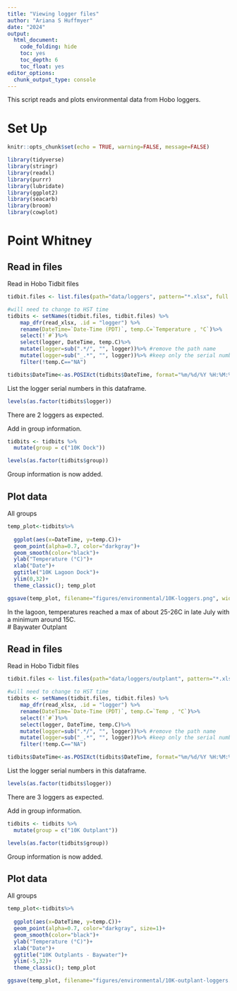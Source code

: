 ```yaml
---
title: "Viewing logger files"
author: "Ariana S Huffmyer"
date: "2024"
output: 
  html_document:
    code_folding: hide
    toc: yes
    toc_depth: 6
    toc_float: yes
editor_options: 
  chunk_output_type: console
---
```


This script reads and plots environmental data from Hobo loggers. 

# Set Up    

```r
knitr::opts_chunk$set(echo = TRUE, warning=FALSE, message=FALSE)
```

```r
library(tidyverse)
library(stringr)
library(readxl)
library(purrr)
library(lubridate)
library(ggplot2)
library(seacarb)
library(broom)
library(cowplot)
```

# Point Whitney 

## Read in files 

Read in Hobo Tidbit files  
```r
tidbit.files <- list.files(path="data/loggers", pattern="*.xlsx", full.names=TRUE)

#will need to change to HST time 
tidbits <- setNames(tidbit.files, tidbit.files) %>%
    map_dfr(read_xlsx, .id = "logger") %>%
    rename(DateTime=`Date-Time (PDT)`, temp.C=`Temperature , °C`)%>%
    select(!`#`)%>%
    select(logger, DateTime, temp.C)%>%
    mutate(logger=sub(".*/", "", logger))%>% #remove the path name
    mutate(logger=sub("_.*", "", logger))%>% #keep only the serial number 
    filter(!temp.C=="NA")

tidbits$DateTime<-as.POSIXct(tidbits$DateTime, format="%m/%d/%Y %H:%M:%S")

```

List the logger serial numbers in this dataframe.  
```r
levels(as.factor(tidbits$logger))
```

There are 2 loggers as expected.  

Add in group information. 

```r
tidbits <- tidbits %>%
  mutate(group = c("10K Dock"))

levels(as.factor(tidbits$group))
```

Group information is now added.  

## Plot data 

All groups 
```r
temp_plot<-tidbits%>%
  
  ggplot(aes(x=DateTime, y=temp.C))+
  geom_point(alpha=0.7, color="darkgray")+
  geom_smooth(color="black")+
  ylab("Temperature (°C)")+
  xlab("Date")+
  ggtitle("10K Lagoon Dock")+
  ylim(0,32)+
  theme_classic(); temp_plot

ggsave(temp_plot, filename="figures/environmental/10K-loggers.png", width=6, height=4)
```

In the lagoon, temperatures reached a max of about 25-26C in late July with a minimum around 15C.  
# Baywater Outplant 

## Read in files 

Read in Hobo Tidbit files  
```r
tidbit.files <- list.files(path="data/loggers/outplant", pattern="*.xlsx", full.names=TRUE)

#will need to change to HST time 
tidbits <- setNames(tidbit.files, tidbit.files) %>%
    map_dfr(read_xlsx, .id = "logger") %>%
    rename(DateTime=`Date-Time (PDT)`, temp.C=`Temp , °C`)%>%
    select(!`#`)%>%
    select(logger, DateTime, temp.C)%>%
    mutate(logger=sub(".*/", "", logger))%>% #remove the path name
    mutate(logger=sub("_.*", "", logger))%>% #keep only the serial number 
    filter(!temp.C=="NA")

tidbits$DateTime<-as.POSIXct(tidbits$DateTime, format="%m/%d/%Y %H:%M:%S")

```

List the logger serial numbers in this dataframe.  
```r
levels(as.factor(tidbits$logger))
```

There are 3 loggers as expected.  

Add in group information. 

```r
tidbits <- tidbits %>%
  mutate(group = c("10K Outplant"))

levels(as.factor(tidbits$group))
```

Group information is now added.  

## Plot data 

All groups 
```r
temp_plot<-tidbits%>%
  
  ggplot(aes(x=DateTime, y=temp.C))+
  geom_point(alpha=0.7, color="darkgray", size=1)+
  geom_smooth(color="black")+
  ylab("Temperature (°C)")+
  xlab("Date")+
  ggtitle("10K Outplants - Baywater")+
  ylim(-5,32)+
  theme_classic(); temp_plot

ggsave(temp_plot, filename="figures/environmental/10K-outplant-loggers.png", width=6, height=4)
```